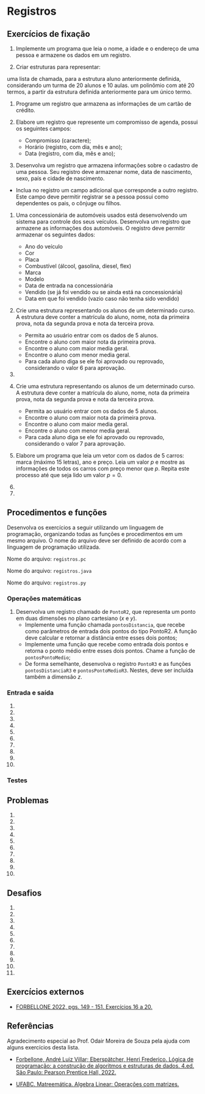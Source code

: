 

# Registros

## Exercícios de fixação

1. Implemente um programa que leia o nome, a idade e o endereço de uma pessoa e armazene os dados em um registro.

1. Criar estruturas para representar:
  
  uma lista de chamada, para a estrutura aluno anteriormente definida, considerando um
turma de 20 alunos e 10 aulas.
um polinômio com até 20 termos, a partir da estrutura definida anteriormente para um
único termo.

1. Programe um registro que armazena as informações de um cartão de crédito.

1. Elabore um registro que represente um compromisso de agenda, possui os seguintes campos:
    - Compromisso (caractere);
    - Horário (registro, com dia, mês e ano);
    - Data (registro, com dia, mês e ano);

1. Desenvolva um registro que armazena informações sobre o cadastro de uma pessoa. Seu registro deve armazenar nome, data de nascimento, sexo, país e cidade de nascimento.
  - Inclua no registro um campo adicional que corresponde a outro registro. Este campo deve permitir registrar se a pessoa possui como dependentes os pais, o cônjuge ou filhos.

1. Uma concessionária de automóveis usados está desenvolvendo um sistema para controle dos seus veículos. Desenvolva um registro que armazene as informações dos automóveis. O registro deve permitir armazenar os seguintes dados:
    - Ano do veículo
    - Cor
    - Placa
    - Combustível (álcool, gasolina, diesel, flex)
    - Marca
    - Modelo
    - Data de entrada na concessionária
    - Vendido (se já foi vendido ou se ainda está na concessionária)
    - Data em que foi vendido (vazio caso não tenha sido vendido)

1. Crie uma estrutura representando os alunos de um determinado curso. A estrutura deve conter a matrícula do aluno, nome, nota da primeira prova, nota da segunda prova e nota da terceira prova.
    - Permita ao usuário entrar com os dados de 5 alunos.
    - Encontre o aluno com maior nota da primeira prova.
    - Encontre o aluno com maior media geral.
    - Encontre o aluno com menor media geral.
    - Para cada aluno diga se ele foi aprovado ou reprovado, considerando o valor 6 para aprovação.

1. 

1. Crie uma estrutura representando os alunos de um determinado curso. A estrutura deve conter a matrícula do aluno, nome, nota da primeira prova, nota da segunda prova e nota da terceira prova.
    - Permita ao usuário entrar com os dados de 5 alunos.
    - Encontre o aluno com maior nota da primeira prova.
    - Encontre o aluno com maior media geral.
    - Encontre o aluno com menor media geral.
    - Para cada aluno diga se ele foi aprovado ou reprovado, considerando o valor 7 para aprovação.


1. Elabore um programa que leia um vetor com os dados de $5$ carros: marca (máximo 15 letras), ano e preço. Leia um valor $p$ e mostre as informações de todos os carros com preço menor que $p$. Repita este processo até que seja lido um valor $p = 0$.

1. 

1.

## Procedimentos e funções

Desenvolva os exercícios a seguir utilizando um linguagem de programação, organizando todas as funções e procedimentos em um mesmo arquivo. O nome do arquivo deve ser definido de acordo com a linguagem de programação utilizada.

<Tabs groupId='language'>
  <TabItem value="pseudocodigo" label="Pseudocódigo" default>

  Nome do arquivo: `registros.pc`

  </TabItem>
  <TabItem value="java" label="Java">

  Nome do arquivo: `registros.java`

  </TabItem>
  <TabItem value="python" label="Python">

 Nome do arquivo: `registros.py`

  </TabItem>
</Tabs>

### Operações matemáticas

1. Desenvolva um registro chamado de `PontoR2`, que representa um ponto em duas dimensões no plano cartesiano ($x$ e $y$).
    - Implemente uma função chamada `pontosDistancia`, que recebe como parâmetros de entrada dois pontos do tipo PontoR2. A função deve calcular e retornar a distância entre esses dois pontos;
    - Implemente uma função que recebe como entrada dois pontos e retorna o ponto médio entre esses dois pontos. Chame a função de `pontosPontoMedio`;
    - De forma semelhante, desenvolva o registro `PontoR3` e as funções `pontosDistanciaR3` e `pontosPontoMedioR3`. Nestes, deve ser incluída também a dimensão $z$.




### Entrada e saída

1.  

1. 

1. 

1. 

1. 

1. 

1. 

1. 

1. 

1.

 ### Testes

## Problemas

1.  

1. 

1. 

1. 

1. 

1. 

1. 

1. 

1. 

1.

## Desafios

1. 

1.  

1. 

1. 

1. 

1. 

1. 

1. 

1. 

1. 

1.

## Exercícios externos

- [FORBELLONE 2022, pgs. 149 - 151. Exercícios 16 a 20.](https://plataforma.bvirtual.com.br/Leitor/Publicacao/200078/pdf/173)

## Referências

Agradecimento especial ao Prof. Odair Moreira de Souza pela ajuda com alguns exercícios desta lista.

- [Forbellone, André Luiz Villar; Eberspätcher, Henri Frederico. Lógica de programação: a construção de algoritmos e estruturas de dados. 4.ed. São Paulo: Pearson Prentice Hall, 2022.](https://plataforma.bvirtual.com.br/Leitor/Publicacao/323/pdf/)

- [UFABC. Matreemática. Algebra Linear: Operações com matrizes.](https://lirte.pesquisa.ufabc.edu.br/matreematica/a-matematica-do-cotidiano/ramos/algebra/algebra-linear/operacoes-com-matrizes)

